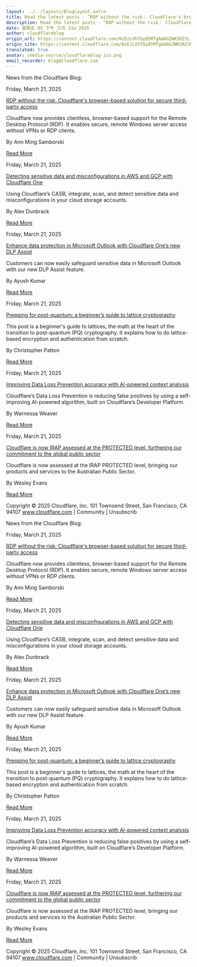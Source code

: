 ```yaml
---
layout: ../../layouts/BlogLayout.astro
title: Read the latest posts - ”RDP without the risk： Cloudflare's browser-based solution for secure third-party access”
description: Read the latest posts - ”RDP without the risk： Cloudflare's browser-based solution for secure third-party access”
date: 星期五 05 下午 三月 21o 2025
author: cloudflareblog
origin_url: https://content.cloudflare.com/NzEzLVhTQy05MTgAAAGZWKSRZ3L-7Hwp7NM_WF7FmG8kULSplRH6mml63h6-I2y4NkErJcPs0hYQDDGAw3XXIqxtMP0=
origin_site: https://content.cloudflare.com/NzEzLVhTQy05MTgAAAGZWKSRZ3L-7Hwp7NM_WF7FmG8kULSplRH6mml63h6-I2y4NkErJcPs0hYQDDGAw3XXIqxtMP0=
translated: true
avatar: /media-source/cloudflareblog-ico.png
email_recorder: blog@cloudflare.com
---
```



<Reference client:only="react" title="Read the latest posts - ”RDP without the risk： Cloudflare's browser-based solution for secure third-party access”" url="https://content.cloudflare.com/NzEzLVhTQy05MTgAAAGZWKSRZ3L-7Hwp7NM_WF7FmG8kULSplRH6mml63h6-I2y4NkErJcPs0hYQDDGAw3XXIqxtMP0=" />

<Detail client:only="react">
	News from the Cloudflare Blog:

Friday, March 21, 2025

[RDP without the risk: Cloudflare's browser-based solution for secure third-party access](https://content.cloudflare.com/NzEzLVhTQy05MTgAAAGZWKSRZ3L-7Hwp7NM_WF7FmG8kULSplRH6mml63h6-I2y4NkErJcPs0hYQDDGAw3XXIqxtMP0=)

Cloudflare now provides clientless, browser-based support for the Remote Desktop Protocol (RDP). It enables secure, remote Windows server access without VPNs or RDP clients.

By Ann Ming Samborski

[Read More](https://content.cloudflare.com/NzEzLVhTQy05MTgAAAGZWKSRZ3L-7Hwp7NM_WF7FmG8kULSplRH6mml63h6-I2y4NkErJcPs0hYQDDGAw3XXIqxtMP0=)

Friday, March 21, 2025

[Detecting sensitive data and misconfigurations in AWS and GCP with Cloudflare One](https://content.cloudflare.com/NzEzLVhTQy05MTgAAAGZWKSRZ7r443oH3NH8qr-WQvRxZ2sZzDTRp1U5vdXMo9C7x6uqmgTTIv1ia64rJJuZkJyFKCQ=)

Using Cloudflare’s CASB, integrate, scan, and detect sensitive data and misconfigurations in your cloud storage accounts.

By Alex Dunbrack

[Read More](https://content.cloudflare.com/NzEzLVhTQy05MTgAAAGZWKSRZ7r443oH3NH8qr-WQvRxZ2sZzDTRp1U5vdXMo9C7x6uqmgTTIv1ia64rJJuZkJyFKCQ=)

Friday, March 21, 2025

[Enhance data protection in Microsoft Outlook with Cloudflare One’s new DLP Assist](https://content.cloudflare.com/NzEzLVhTQy05MTgAAAGZWKSRZ3KD4ED_szQAVtQ1JxM87nZcS9YQX1Z6vF4bl2vLIt6tC00kJono7ua-Xjeeqkwoop8=)

Customers can now easily safeguard sensitive data in Microsoft Outlook with our new DLP Assist feature.

By Ayush Kumar

[Read More](https://content.cloudflare.com/NzEzLVhTQy05MTgAAAGZWKSRZ3KD4ED_szQAVtQ1JxM87nZcS9YQX1Z6vF4bl2vLIt6tC00kJono7ua-Xjeeqkwoop8=)

Friday, March 21, 2025

[Prepping for post-quantum: a beginner’s guide to lattice cryptography](https://content.cloudflare.com/NzEzLVhTQy05MTgAAAGZWKSRZ4zCCw6hXzR1O2Pz7fD-aQzocUE2qXBXhKJpb5TnyyRgEjkPeUm8PHpItvjh7GuRz7k=)

This post is a beginner's guide to lattices, the math at the heart of the transition to post-quantum (PQ) cryptography. It explains how to do lattice-based encryption and authentication from scratch.

By Christopher Patton

[Read More](https://content.cloudflare.com/NzEzLVhTQy05MTgAAAGZWKSRZ4zCCw6hXzR1O2Pz7fD-aQzocUE2qXBXhKJpb5TnyyRgEjkPeUm8PHpItvjh7GuRz7k=)

Friday, March 21, 2025

[Improving Data Loss Prevention accuracy with AI-powered context analysis](https://content.cloudflare.com/NzEzLVhTQy05MTgAAAGZWKSRZ6tKte89j6cN1KE2rBEHZkkz8HiJwZwm3b6XkhHMSJDz6yL0eZOifd3FPXkQNCFeuiw=)

Cloudflare’s Data Loss Prevention is reducing false positives by using a self-improving AI-powered algorithm, built on Cloudflare’s Developer Platform.

By Warnessa Weaver

[Read More](https://content.cloudflare.com/NzEzLVhTQy05MTgAAAGZWKSRZ6tKte89j6cN1KE2rBEHZkkz8HiJwZwm3b6XkhHMSJDz6yL0eZOifd3FPXkQNCFeuiw=)

Friday, March 21, 2025

[Cloudflare is now IRAP assessed at the PROTECTED level, furthering our commitment to the global public sector](https://content.cloudflare.com/NzEzLVhTQy05MTgAAAGZWKSRZ1jCb_KDIV59hfumO0ydAqh2S9ItIJ15457G6BTRtuuw_Kg3JA2-dNItKH519aoHXuk=)

Cloudflare is now assessed at the IRAP PROTECTED level, bringing our products and services to the Australian Public Sector.

By Wesley Evans

[Read More](https://content.cloudflare.com/NzEzLVhTQy05MTgAAAGZWKSRZ1jCb_KDIV59hfumO0ydAqh2S9ItIJ15457G6BTRtuuw_Kg3JA2-dNItKH519aoHXuk=)

Copyright © 2025 Cloudflare, Inc. 101 Townsend Street, San Francisco, CA 94107 www.cloudflare.com | Community | Unsubscrib
</Detail>

News from the Cloudflare Blog:

Friday, March 21, 2025

[RDP without the risk: Cloudflare's browser-based solution for secure third-party access](https://content.cloudflare.com/NzEzLVhTQy05MTgAAAGZWKSRZ3L-7Hwp7NM_WF7FmG8kULSplRH6mml63h6-I2y4NkErJcPs0hYQDDGAw3XXIqxtMP0=)

Cloudflare now provides clientless, browser-based support for the Remote Desktop Protocol (RDP). It enables secure, remote Windows server access without VPNs or RDP clients.

By Ann Ming Samborski

[Read More](https://content.cloudflare.com/NzEzLVhTQy05MTgAAAGZWKSRZ3L-7Hwp7NM_WF7FmG8kULSplRH6mml63h6-I2y4NkErJcPs0hYQDDGAw3XXIqxtMP0=)

Friday, March 21, 2025

[Detecting sensitive data and misconfigurations in AWS and GCP with Cloudflare One](https://content.cloudflare.com/NzEzLVhTQy05MTgAAAGZWKSRZ7r443oH3NH8qr-WQvRxZ2sZzDTRp1U5vdXMo9C7x6uqmgTTIv1ia64rJJuZkJyFKCQ=)

Using Cloudflare’s CASB, integrate, scan, and detect sensitive data and misconfigurations in your cloud storage accounts.

By Alex Dunbrack

[Read More](https://content.cloudflare.com/NzEzLVhTQy05MTgAAAGZWKSRZ7r443oH3NH8qr-WQvRxZ2sZzDTRp1U5vdXMo9C7x6uqmgTTIv1ia64rJJuZkJyFKCQ=)

Friday, March 21, 2025

[Enhance data protection in Microsoft Outlook with Cloudflare One’s new DLP Assist](https://content.cloudflare.com/NzEzLVhTQy05MTgAAAGZWKSRZ3KD4ED_szQAVtQ1JxM87nZcS9YQX1Z6vF4bl2vLIt6tC00kJono7ua-Xjeeqkwoop8=)

Customers can now easily safeguard sensitive data in Microsoft Outlook with our new DLP Assist feature.

By Ayush Kumar

[Read More](https://content.cloudflare.com/NzEzLVhTQy05MTgAAAGZWKSRZ3KD4ED_szQAVtQ1JxM87nZcS9YQX1Z6vF4bl2vLIt6tC00kJono7ua-Xjeeqkwoop8=)

Friday, March 21, 2025

[Prepping for post-quantum: a beginner’s guide to lattice cryptography](https://content.cloudflare.com/NzEzLVhTQy05MTgAAAGZWKSRZ4zCCw6hXzR1O2Pz7fD-aQzocUE2qXBXhKJpb5TnyyRgEjkPeUm8PHpItvjh7GuRz7k=)

This post is a beginner's guide to lattices, the math at the heart of the transition to post-quantum (PQ) cryptography. It explains how to do lattice-based encryption and authentication from scratch.

By Christopher Patton

[Read More](https://content.cloudflare.com/NzEzLVhTQy05MTgAAAGZWKSRZ4zCCw6hXzR1O2Pz7fD-aQzocUE2qXBXhKJpb5TnyyRgEjkPeUm8PHpItvjh7GuRz7k=)

Friday, March 21, 2025

[Improving Data Loss Prevention accuracy with AI-powered context analysis](https://content.cloudflare.com/NzEzLVhTQy05MTgAAAGZWKSRZ6tKte89j6cN1KE2rBEHZkkz8HiJwZwm3b6XkhHMSJDz6yL0eZOifd3FPXkQNCFeuiw=)

Cloudflare’s Data Loss Prevention is reducing false positives by using a self-improving AI-powered algorithm, built on Cloudflare’s Developer Platform.

By Warnessa Weaver

[Read More](https://content.cloudflare.com/NzEzLVhTQy05MTgAAAGZWKSRZ6tKte89j6cN1KE2rBEHZkkz8HiJwZwm3b6XkhHMSJDz6yL0eZOifd3FPXkQNCFeuiw=)

Friday, March 21, 2025

[Cloudflare is now IRAP assessed at the PROTECTED level, furthering our commitment to the global public sector](https://content.cloudflare.com/NzEzLVhTQy05MTgAAAGZWKSRZ1jCb_KDIV59hfumO0ydAqh2S9ItIJ15457G6BTRtuuw_Kg3JA2-dNItKH519aoHXuk=)

Cloudflare is now assessed at the IRAP PROTECTED level, bringing our products and services to the Australian Public Sector.

By Wesley Evans

[Read More](https://content.cloudflare.com/NzEzLVhTQy05MTgAAAGZWKSRZ1jCb_KDIV59hfumO0ydAqh2S9ItIJ15457G6BTRtuuw_Kg3JA2-dNItKH519aoHXuk=)

Copyright © 2025 Cloudflare, Inc. 101 Townsend Street, San Francisco, CA 94107 www.cloudflare.com | Community | Unsubscrib


